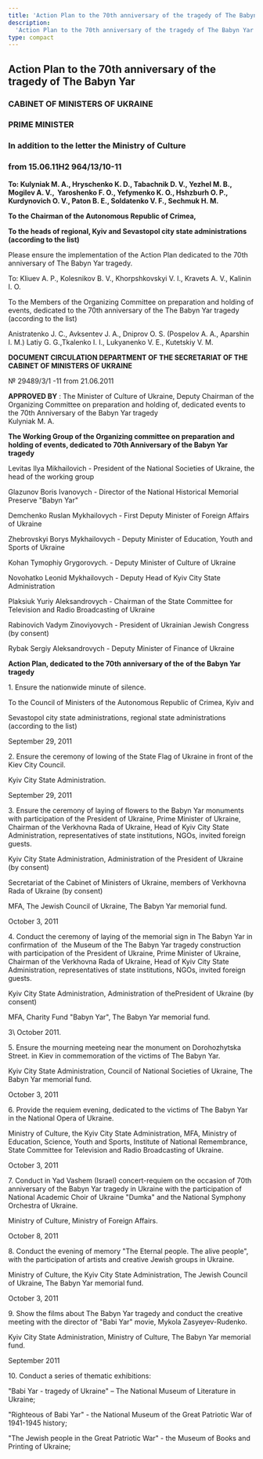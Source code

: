 ```yaml
---
title: 'Action Plan to the 70th anniversary of the tragedy of The Babyn Yar '
description:
  'Action Plan to the 70th anniversary of the tragedy of The Babyn Yar '
type: compact
---
```



## Action Plan to the 70th anniversary of the tragedy of The Babyn Yar

### CABINET OF MINISTERS OF UKRAINE

### PRIME MINISTER

### In addition to the letter the Ministry of Culture

### from 15.06.11H2 964/13/10-11

**To: Kulyniak M. A., Hryschenko K. D., Tabachnik D. V., Yezhel M. B., Mogilev
A. V.,  Yaroshenko F. O., Yefymenko K. O., Hshzburh O. P., Kurdynovich O. V.,
Paton B. E., Soldatenko V. F., Sechmuk H. M.**

**To the Chairman of the Autonomous Republic of Crimea,**

**To the heads of regional, Kyiv and Sevastopol city state administrations
(according to the list)**

Please ensure the implementation of the Action Plan dedicated to the 70th
anniversary of The Babyn Yar tragedy.

To: Kliuev A. P., Kolesnikov B. V., Khorpshkovskyi V. I., Kravets A. V., Kalinin
I. O.

To the Members of the Organizing Committee on preparation and holding of events,
dedicated to the 70th anniversary of the The Babyn Yar tragedy (according to the
list)

Anistratenko J. C., Avksentev J. A., Dniprov O. S. (Pospelov A. A., Aparshin I.
M.) Latiy G. G.,Tkalenko I. I., Lukyanenko V. E., Kutetskiy V. M.

**DOCUMENT CIRCULATION DEPARTMENT OF THE SECRETARIAT OF THE CABINET OF MINISTERS
OF UKRAINE**

№ 29489/3/1 -11 from 21.06.2011

**APPROVED BY** : The Minister of Culture of Ukraine, Deputy Chairman of the
Organizing Committee on preparation and holding of, dedicated events to the 70th
Anniversary of the Babyn Yar tragedy\
Kulyniak M. A.

**The Working Group of the Organizing committee on preparation and holding of
events, dedicated to 70th Anniversary of the Babyn Yar tragedy**

Levitas Ilya Mikhailovich - President of the National Societies of Ukraine, the
head of the working group

Glazunov Boris Ivanovych - Director of the National Historical Memorial Preserve
"Babyn Yar"

Demchenko Ruslan Mykhailovych - First Deputy Minister of Foreign Affairs of
Ukraine

Zhebrovskyi Borys Mykhailovych - Deputy Minister of Education, Youth and Sports
of Ukraine

Kohan Tymophiy Grygorovych. - Deputy Minister of Culture of Ukraine

Novohatko Leonid Mykhailovych - Deputy Head of Kyiv City State Administration

Plaksiuk Yuriy Aleksandrovych - Chairman of the State Committee for Television
and Radio Broadcasting of Ukraine

Rabinovich Vadym Zinoviyovych - President of Ukrainian Jewish Congress (by
consent)

Rybak Sergiy Aleksandrovych - Deputy Minister of Finance of Ukraine

**Action Plan, dedicated to the 70th anniversary of the** **of the Babyn Yar
tragedy**

1\. Ensure the nationwide minute of silence.

To the Council of Ministers of the Autonomous Republic of Crimea, Kyiv and

Sevastopol city state administrations, regional state administrations (according
to the list)

September 29, 2011

2\. Ensure the ceremony of lowing of the State Flag of Ukraine in front of the
Kiev City Council.

Kyiv City State Administration.

September 29, 2011

3\. Ensure the ceremony of laying of flowers to the Babyn Yar monuments with
participation of the President of Ukraine, Prime Minister of Ukraine, Chairman
of the Verkhovna Rada of Ukraine, Head of Kyiv City State Administration,
representatives of state institutions, NGOs, invited foreign guests.

Kyiv City State Administration, Administration of the President of Ukraine (by
consent)

Secretariat of the Cabinet of Ministers of Ukraine, members of Verkhovna Rada of
Ukraine (by consent)

MFA, The Jewish Council of Ukraine, The Babyn Yar memorial fund.

October 3, 2011

4\. Conduct the ceremony of laying of the memorial sign in The Babyn Yar in
confirmation of  the Museum of the The Babyn Yar tragedy construction with
participation of the President of Ukraine, Prime Minister of Ukraine, Chairman
of the Verkhovna Rada of Ukraine, Head of Kyiv City State Administration,
representatives of state institutions, NGOs, invited foreign guests.

Kyiv City State Administration, Administration of thePresident of Ukraine (by
consent)

MFA, Charity Fund "Babyn Yar", The Babyn Yar memorial fund.

3\ October 2011.

5\. Ensure the mourning meeteing near the monument on Dorohozhytska Street. in
Kiev in commemoration of the victims of The Babyn Yar.

Kyiv City State Administration, Council of National Societies of Ukraine, The
Babyn Yar memorial fund.

October 3, 2011

6\. Provide the requiem evening, dedicated to the victims of The Babyn Yar in
the National Opera of Ukraine.

Ministry of Culture, the Kyiv City State Administration, MFA, Ministry of
Education, Science, Youth and Sports, Institute of National Remembrance, State
Committee for Television and Radio Broadcasting of Ukraine.

October 3, 2011

7\. Conduct in Yad Vashem (Israel) concert-requiem on the occasion of 70th
anniversary of the Babyn Yar tragedy in Ukraine with the participation of
National Academic Choir of Ukraine "Dumka" and the National Symphony Orchestra
of Ukraine.

Ministry of Culture, Ministry of Foreign Affairs.

October 8, 2011

8\. Conduct the evening of memory "The Eternal people. The alive people", with
the participation of artists and creative Jewish groups in Ukraine.

Ministry of Culture, the Kyiv City State Administration, The Jewish Council of
Ukraine, The Babyn Yar memorial fund.

October 3, 2011

9\. Show the films about The Babyn Yar tragedy and conduct the creative meeting
with the director of "Babi Yar" movie, Mykola Zasyeyev-Rudenko.

Kyiv City State Administration, Ministry of Culture, The Babyn Yar memorial
fund.

September 2011

10\. Conduct a series of thematic exhibitions:

"Babi Yar - tragedy of Ukraine" – The National Museum of Literature in Ukraine;

"Righteous of Babi Yar" - the National Museum of the Great Patriotic War of
1941\-1945 history;

"The Jewish people in the Great Patriotic War" - the Museum of Books and
Printing of Ukraine;
